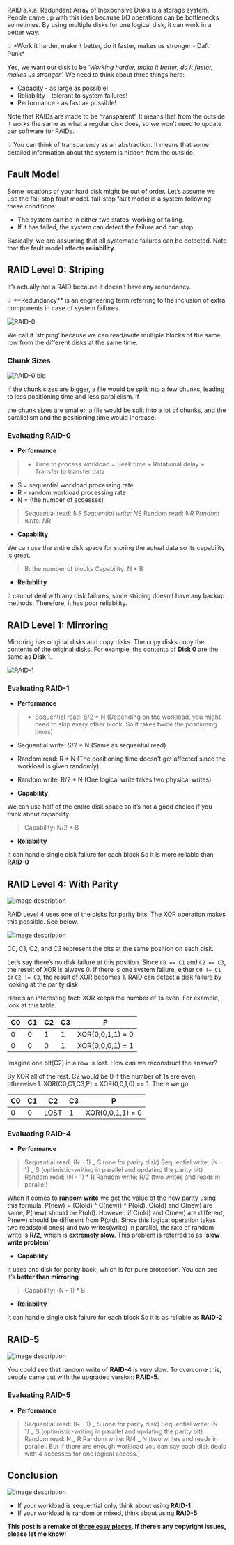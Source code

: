 RAID a.k.a. Redundant Array of Inexpensive Disks is a storage system. People came up with this idea because I/O operations can be bottlenecks sometimes. By using multiple disks for one logical disk, it can work in a better way.

<aside>
💡 *Work it harder, make it better, do it faster, makes us stronger - Daft Punk*

</aside>

Yes, we want our disk to be ‘_Working harder, make it better, do it faster, makes us stronger’._ We need to think about three things here:

- Capacity - as large as possible!
- Reliability - tolerant to system failures!
- Performance - as fast as possible!

Note that RAIDs are made to be ‘transparent’. It means that from the outside it works the same as what a regular disk does, so we won’t need to update our software for RAIDs.

<aside>
💡 You can think of transparency as an abstraction. It means that some detailed information about the system is hidden from the outside.

</aside>

## Fault Model

Some locations of your hard disk might be out of order. Let’s assume we use the fail-stop fault model. fail-stop fault model is a system following these conditions:

- The system can be in either two states: working or failing.
- If it has failed, the system can detect the failure and can stop.

Basically, we are assuming that all systematic failures can be detected. Note that the fault model affects **reliability**.

## RAID Level 0: Striping

It’s actually not a RAID because it doesn’t have any redundancy.

<aside>
💡 **Redundancy** is an engineering term referring to the inclusion of extra components in case of system failures.

</aside>

![RAID-0](https://dev-to-uploads.s3.amazonaws.com/uploads/articles/gnxpypmyimsejdqjzizk.png)

We call it ‘striping’ because we can read/write multiple blocks of the same row from the different disks at the same time.

### Chunk Sizes

![RAID-0 big](https://dev-to-uploads.s3.amazonaws.com/uploads/articles/cp1lu1hjbc2fp0mshrcm.png)

If the chunk sizes are bigger, a file would be split into a few chunks, leading to less positioning time and less parallelism. If

the chunk sizes are smaller, a file would be split into a lot of chunks, and the parallelism and the positioning time would increase.

### Evaluating RAID-0

- **Performance**

> - Time to process workload = Seek time + Rotational delay + Transfer to transfer data

- S = sequential workload processing rate
- R = random workload processing rate
- N = (the number of accesses)
  >

> Sequential read: N*S
> Sequential write: N*S
> Random read: N*R
> Random write: N*R

- **Capability**

We can use the entire disk space for storing the actual data so its capability is great.

> B: the number of blocks
> Capability: N \* B

- **Reliability**

It cannot deal with any disk failures, since striping doesn’t have any backup methods. Therefore, it has poor reliability.

## RAID Level 1: Mirroring

Mirroring has original disks and copy disks. The copy disks copy the contents of the original disks. For example, the contents of **Disk 0** are the same as **Disk 1**.

![RAID-1](https://dev-to-uploads.s3.amazonaws.com/uploads/articles/223s054fl6qf9rd44714.png)

### Evaluating RAID-1

- **Performance**

> - Sequential read: S/2 \* N (Depending on the workload, you might need to skip every other block. So it takes twice the positioning times)

- Sequential write: S/2 \* N (Same as sequential read)
- Random read: R \* N (The positioning time doesn't get affected since the workload is given randomly)
- Random write: R/2 \* N (One logical write takes two physical writes)

  >

- **Capability**

We can use half of the entire disk space so it’s not a good choice if you think about capability.

> Capability: N/2 \* B

- **Reliability**

It can handle single disk failure for each block So it is more reliable than **RAID-0**

## RAID Level 4: With Parity

![Image description](https://dev-to-uploads.s3.amazonaws.com/uploads/articles/k92tu34nzge7pwaa372d.png)

RAID Level 4 uses one of the disks for parity bits. The XOR operation makes this possible. See below.

![Image description](https://dev-to-uploads.s3.amazonaws.com/uploads/articles/0j6keo54rv1dgapx6p05.png)

C0, C1, C2, and C3 represent the bits at the same position on each disk.

Let’s say there’s no disk failure at this position. Since `C0 == C1` and `C2 == C3`, the result of XOR is always 0. If there is one system failure, either `C0 != C1` or `C2 != C3`, the result of XOR becomes 1. RAID can detect a disk failure by looking at the parity disk.

Here’s an interesting fact: XOR keeps the number of 1s even. For example, look at this table.

| C0  | C1  | C2  | C3  | P                |
| --- | --- | --- | --- | ---------------- |
| 0   | 0   | 1   | 1   | XOR(0,0,1,1) = 0 |
| 0   | 0   | 0   | 1   | XOR(0,0,0,1) = 1 |

Imagine one bit(C2) in a row is lost. How can we reconstruct the answer?

By XOR all of the rest. C2 would be 0 if the number of 1s are even, otherwise 1. XOR(C0,C1,C3,P) = XOR(0,0,1,0) == 1. There we go

| C0  | C1  | C2   | C3  | P                |
| --- | --- | ---- | --- | ---------------- |
| 0   | 0   | LOST | 1   | XOR(0,0,1,1) = 0 |

### Evaluating RAID-4

- **Performance**

> Sequential read: (N - 1) _ S (one for parity disk)
> Sequential write: (N - 1) _ S (optimistic-writing in parallel and updating the parity bit)
> Random read: (N - 1) \* R
> Random write: R/2 (two writes and reads in parallel)

When it comes to **random write** we get the value of the new parity using this formula: P(new) = (C(old) ^ C(new)) ^ P(old). C(old) and C(new) are same, P(new) should be P(old). However, if C(old) and C(new) are different, P(new) should be different from P(old). Since this logical operation takes two reads(old ones) and two writes(write) in parallel, the rate of random write is **R/2,** which is **extremely slow**. This problem is referred to as **‘slow write problem’**

>

- **Capability**

It uses one disk for parity back, which is for pure protection. You can see it’s **better than mirroring**

> Capability: (N - 1) \* B

- **Reliability**

It can handle single disk failure for each block So it is as reliable as **RAID-2**

## RAID-5

![Image description](https://dev-to-uploads.s3.amazonaws.com/uploads/articles/a9ptbglmcfqgldl9m7gd.png)

You could see that random write of **RAID-4** is very slow. To overcome this, people came out with the upgraded version: **RAID-5**.

### Evaluating RAID-5

- **Performance**

> Sequential read: (N - 1) _ S (one for parity disk)
> Sequential write: (N - 1) _ S (optimistic-writing in parallel and updating the parity bit)
> Random read: N _ R
> Random write: R/4 _ N (two writes and reads in parallel. But if there are enough workload you can say each disk deals with 4 accesses for one logical access.)

## Conclusion

![Image description](https://dev-to-uploads.s3.amazonaws.com/uploads/articles/tjcctwoqc649xzokntof.png)

- If your workload is sequential only, think about using **RAID-1**
- If your workload is random or mixed, think about using **RAID-5**

**This post is a remake of [three easy pieces](https://pages.cs.wisc.edu/~remzi/OSTEP/file-raid.pdf). If there’s any copyright issues, please let me know!**
